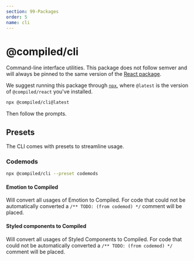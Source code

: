 ```yaml
---
section: 99-Packages
order: 5
name: cli
---
```


# @compiled/cli

Command-line interface utilities.
This package does not follow semver and will always be pinned to the same version of the [React package](/pkg-react).

We suggest running this package through [`npx`](https://docs.npmjs.com/cli/v7/commands/npx),
where `@latest` is the version of `@compiled/react` you've installed.

```bash
npx @compiled/cli@latest
```

Then follow the prompts.

## Presets

The CLI comes with presets to streamline usage.

### Codemods

```bash
npx @compiled/cli --preset codemods
```

#### Emotion to Compiled

Will convert all usages of Emotion to Compiled.
For code that could not be automatically converted a `/** TODO: (from codemod) */` comment will be placed.

#### Styled components to Compiled

Will convert all usages of Styled Components to Compiled.
For code that could not be automatically converted a `/** TODO: (from codemod) */` comment will be placed.
